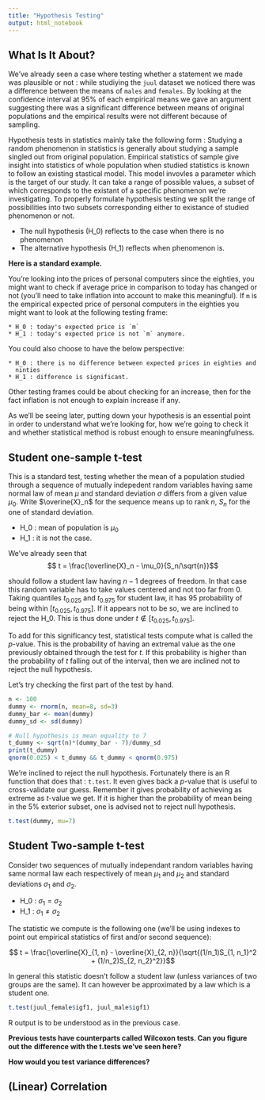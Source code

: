 ```yaml
---
title: "Hypothesis Testing"
output: html_notebook
---
```


## What Is It About?

We've already seen a case where testing whether a statement we made was 
plausible or not : while studiying the `juul` dataset we noticed there was a 
difference between the means of `males` and `females`. By looking at the 
confidence interval at 95% of each empirical means we gave an argument 
suggesting there was a significant difference between means of original 
populations and the empirical results were not different because of sampling. 

Hypothesis tests in statistics mainly take the following form : Studying a 
random phenomenon in statistics is generally about studying a sample
singled out from original population. Empirical statistics of sample give 
insight into statistics of whole population when studied statistics is known to 
follow an existing stastical model. This model invovles a parameter which is the 
target of our study. It can take a range of possible values, a subset of which
corresponds to the existant of a specific phenomenon we're investigating. To 
properly formulate hypothesis testing we split the range of possibilities into 
two subsets corresponding either to existance of studied phenomenon or not. 

* The null hypothesis (H_0) reflects to the case when there is no phenomenon
* The alternative hypothesis (H_1) reflects when phenomenon is.

**Here is a standard example.**

You're looking into the prices of personal computers since the eighties, you 
might want to check if average price in comparison to today has changed or not
(you'll need to take inflation into account to make this meaningful). If `m` is 
the empirical expected price of personal computers in the eighties you might 
want to look at the following testing frame:

    * H_0 : today's expected price is `m`
    * H_1 : today's expected price is not `m` anymore.

You could also choose to have the below perspective:

    * H_0 : there is no difference between expected prices in eighties and 
      ninties
    * H_1 : difference is significant.
    
Other testing frames could be about checking for an increase, then for the fact
inflation is not enough to explain increase if any.

As we'll be seeing later, putting down your hypothesis is an essential point in
order to understand what we're looking for, how we're going to check it and 
whether statistical method is robust enough to ensure meaningfulness.

## Student one-sample t-test

This is a standard test, testing whether the mean of a population studied 
through a sequence of mutually indepedent random variables having same normal
law of mean $\mu$ and standard deviation $\sigma$ differs from a given value 
$\mu_0$. Write $\overine{X}_n$ for the sequence means up to rank $n$, $S_n$ for
the one of standard deviation.

* H_0 : mean of population is $\mu_0$
* H_1 : it is not the case.

We've already seen that 
$$ t = \frac{\overline{X}_n - \mu_0}{S_n/\sqrt{n}}$$

should follow a student law having $n-1$ degrees of freedom. In that case this 
random variable has to take values centered and not too far from $0$. Taking 
quantiles $t_{0.025}$ and $t_{0.975}$ for student law, it has $95%$ probability 
of being within $[t_{0.025}, t_{0.975}]$. If it appears not to be so, we are 
inclined to reject the H_0. This is thus done under $t \notin [t_{0.025}, t_{0.975}]$.

To add for this significancy test, statistical tests compute what is called the 
$p$-value. This is the probability of having an extremal value as the one 
previously obtained through the test for $t$. If this probability is higher than
the probability of $t$ falling out of the interval, then we are inclined not to 
reject the null hypothesis. 

Let's try checking the first part of the test by hand.

```r
n <- 100
dummy <- rnorm(n, mean=8, sd=3)
dummy_bar <- mean(dummy)
dummy_sd <- sd(dummy)

# Null hypothesis is mean equality to 7
t_dummy <- sqrt(n)*(dummy_bar - 7)/dummy_sd
print(t_dummy)
qnorm(0.025) < t_dummy && t_dummy < qnorm(0.975) 
```

We're inclined to reject the null hypothesis. Fortunately there is an R function
that does that : `t.test`. It even gives back a $p$-value that is useful to 
cross-validate our guess. Remember it gives probability of achieving as extreme
as $t$-value we get. If it is higher than the probability of mean being in the 
5% exterior subset, one is advised not to reject null hypothesis.

```r
t.test(dummy, mu=7)
```

## Student Two-sample t-test

Consider two sequences of mutually independant random variables having same normal
law each respectively of mean $\mu_1$ and $\mu_2$ and standard deviations
$\sigma_1$ and $\sigma_2$. 

* H_0 : $\sigma_1 = \sigma_2$
* H_1 : $\sigma_1 \neq \sigma_2$

The statistic we compute is the following one (we'll be using indexes to point
out empirical statistics of first and/or second sequence):

$$ t = \frac{\overline{X}_{1, n} - \overline{X}_{2, n}}{\sqrt{(1/n_1)S_{1, n_1}^2 + (1/n_2)S_{2, n_2}^2}}$$

In general this statistic doesn't follow a student law (unless variances of two
groups are the same). It can however be approximated by a law which is a student
one.

```r
t.test(juul_female$igf1, juul_male$igf1)
```

R output is to be understood as in the previous case. 

**Previous tests have counterparts called Wilcoxon tests. Can you figure out the**
**difference with the t.tests we've seen here?**

**How would you test variance differences?**

## (Linear) Correlation






